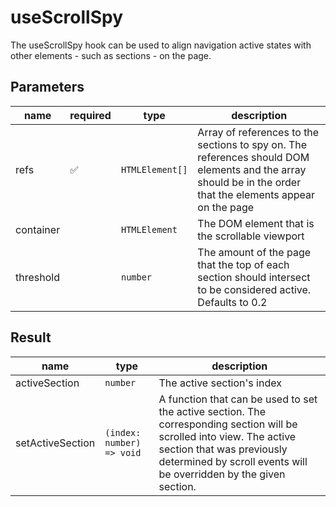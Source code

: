 <Meta title='Utils/Hooks/useScrollSpy/Readme' />

# useScrollSpy

The useScrollSpy hook can be used to align navigation active states with other elements - such as sections - on the page.

## Parameters

| name | required | type | description |
| ---- | -------- | ---- | ----------- |
| refs | ✅ | `HTMLElement[]` | Array of references to the sections to spy on. The references should DOM elements and the array should be in the order that the elements appear on the page |
| container | | `HTMLElement` | The DOM element that is the scrollable viewport |
| threshold | | `number` | The amount of the page that the top of each section should intersect to be considered active. Defaults to 0.2 |

## Result

| name | type | description |
| ---- | ---- | ----------- |
| activeSection | `number` | The active section's index |
| setActiveSection | `(index: number) => void` | A function that can be used to set the active section. The corresponding section will be scrolled into view. The active section that was previously determined by scroll events will be overridden by the given section. |
